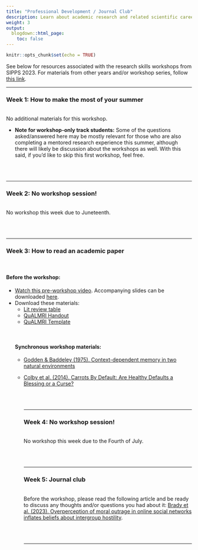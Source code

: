 ```yaml
---
title: "Professional Development / Journal Club"
description: Learn about academic research and related scientific careers, as well as how to digest and think critically about contemporary journal articles.
weight: 3
output:
  blogdown::html_page:
    toc: false
---
```


```r
knitr::opts_chunk$set(echo = TRUE)
```

See below for resources associated with the research skills workshops from SIPPS 2023. For materials from other years and/or workshop series, follow [this link](/workshops).

<hr>

### Week 1: How to make the most of your summer
<br>
No additional materials for this workshop.
<p>
<ul>
<li>**Note for workshop-only track students:** Some of the questions asked/answered here may be mostly relevant for those who are also completing a mentored research experience this summer, although there will likely be discussion about the workshops as well. With this said, if you'd like to skip this first workshop, feel free.
</ul>
<br><br>
<hr>

### Week 2: No workshop session!
<br>
No workshop this week due to Juneteenth.

<br><br>
<hr>

### Week 3: How to read an academic paper
<br>

#### Before the workshop:
<p>
<ul>
<li>[Watch this pre-workshop video](https://youtu.be/XKrSwonwLL0){target="_blank"}. Accompanying slides can be downloaded <a href="/workshop_files/2023/prof-dev/ResearchPaper_slides.pdf" download>here</a>.
<li>Download these materials:
<ul>
<li><a href="/workshop_files/2023/prof-dev/LitReview_Table.xlsx" download>Lit review table</a>
<li><a href="/workshop_files/2023/prof-dev/LitReviewOutline-QuALMRI_Handout.pdf" download>QuALMRI Handout</a>
<li><a href="/workshop_files/2023/prof-dev/LitReviewOutline-QuALMRI_Template.docx" download>QuALMRI Template</a>
</ul
</ul>
<br>

#### Synchronous workshop materials:
<p>
<ul>
<li><a href="/workshop_files/2023/prof-dev/Godden1975_ContextDependentMemory.pdf" download>Godden & Baddeley (1975). Context-dependent memory in two natural environments</a>
<li><a href="/workshop_files/2023/prof-dev/ChapmanColbyLi_2014.pdf" download>Colby et al. (2014). Carrots By Default: Are Healthy Defaults a Blessing or a Curse?</a>

<br><br>
<hr>

### Week 4: No workshop session!
<br>
No workshop this week due to the Fourth of July.

<br><br>
<hr>

### Week 5: Journal club
<br>
Before the workshop, please read the following article and be ready to discuss any thoughts and/or questions you had about it: <a href="/workshop_files/2023/prof-dev/Brady2023_OverperceptionMoralOutrage.pdf" download>Brady et al. (2023). Overperception of moral outrage in online social networks inflates beliefs about intergroup hostility</a>.

<br><br>
<hr>